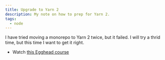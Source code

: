 ```yaml
---
title: Upgrade to Yarn 2
description: My note on how to prep for Yarn 2.
tags:
  - node
---
```


I have tried moving a monorepo to Yarn 2 twice, but it failed. I will try a
thrid time, but this time I want to get it right.

- Watch [this Egghead course](https://egghead.io/courses/yarn-2-4526)
